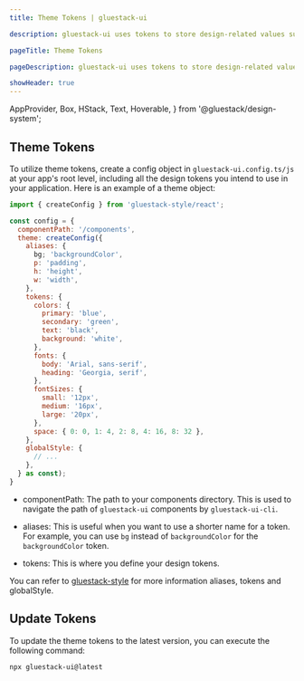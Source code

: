 ```yaml
---
title: Theme Tokens | gluestack-ui

description: gluestack-ui uses tokens to store design-related values such as colors, typography, spacing, and more. They are a way of centralizing the values in a single location.

pageTitle: Theme Tokens

pageDescription: gluestack-ui uses tokens to store design-related values such as colors, typography, spacing, and more. They are a way of centralizing the values in a single location.

showHeader: true
---
```



  AppProvider,
  Box,
  HStack,
  Text,
  Hoverable,
} from '@gluestack/design-system';

<Meta title="Configuration/Theme Tokens" />

## Theme Tokens

To utilize theme tokens, create a config object in `gluestack-ui.config.ts/js` at your app's root level, including all the design tokens you intend to use in your application. Here is an example of a theme object:

```js
import { createConfig } from 'gluestack-style/react';

const config = {
  componentPath: '/components',
  theme: createConfig({
    aliases: {
      bg; 'backgroundColor',
      p: 'padding',
      h: 'height',
      w: 'width',
    },
    tokens: {
      colors: {
        primary: 'blue',
        secondary: 'green',
        text: 'black',
        background: 'white',
      },
      fonts: {
        body: 'Arial, sans-serif',
        heading: 'Georgia, serif',
      },
      fontSizes: {
        small: '12px',
        medium: '16px',
        large: '20px',
      },
      space: { 0: 0, 1: 4, 2: 8, 4: 16, 8: 32 },
    },
    globalStyle: {
      // ...
    },
  } as const);
}
```

- componentPath: The path to your components directory. This is used to navigate the path of `gluestack-ui` components by `gluestack-ui-cli`.

- aliases: This is useful when you want to use a shorter name for a token. For example, you can use `bg` instead of `backgroundColor` for the `backgroundColor` token.

- tokens: This is where you define your design tokens.

You can refer to [gluestack-style](https://style.gluestack.io/docs/configuration/theme-tokens) for more information aliases, tokens and globalStyle.

## Update Tokens

To update the theme tokens to the latest version, you can execute the following command:

```bash
npx gluestack-ui@latest
```
